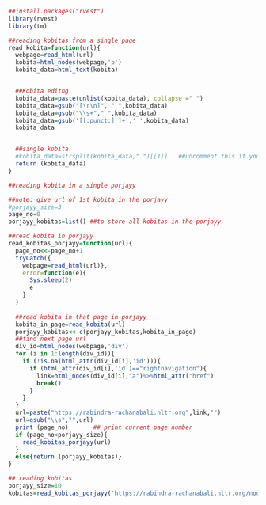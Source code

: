 ```{r}
##install.packages("rvest")
library(rvest)
library(tm)
```


```{r}
##reading kobitas from a single page
read_kobita=function(url){
  webpage=read_html(url)
  kobita=html_nodes(webpage,'p')
  kobita_data=html_text(kobita)


  ##Kobita editng
  kobita_data=paste(unlist(kobita_data), collapse =" ")
  kobita_data=gsub("[\r\n]", " ",kobita_data)
  kobita_data=gsub("\\s+"," ",kobita_data)
  kobita_data=gsub('[[:punct:] ]+',' ',kobita_data)
  kobita_data


  ##single kobita
  #kobita_data=strsplit(kobita_data," ")[[1]]   ##uncomment this if you want each kobita as a list of words.
  return (kobita_data)
}
```


```{r}
##reading kobita in a single porjayy

##note: give url of 1st kobita in the porjayy
#porjayy_size=3
page_no=0
porjayy_kobitas=list() ##to store all kobitas in the porjayy

##read kobita in porjayy
read_kobitas_porjayy=function(url){
  page_no<<-page_no+1
  tryCatch({
    webpage=read_html(url)},
    error=function(e){
      Sys.sleep(2)
      e
    }
  )
  
  ##read kobita in that page in porjayy
  kobita_in_page=read_kobita(url)
  porjayy_kobitas<<-c(porjayy_kobitas,kobita_in_page)
  ##find next page url
  div_id=html_nodes(webpage,'div')
  for (i in 1:length(div_id)){
    if (!is.na(html_attr(div_id[i],'id'))){
      if (html_attr(div_id[i],'id')=="rightnavigation"){
        link=html_nodes(div_id[i],"a")%>%html_attr("href")
        break()
      }
    }
  }
  url=paste("https://rabindra-rachanabali.nltr.org",link,"")
  url=gsub("\\s","",url)
  print (page_no)       ## print current page number
  if (page_no<porjayy_size){
    read_kobitas_porjayy(url)
  }
  else{return (porjayy_kobitas)}
}
```


```{r}
## reading kobitas
porjayy_size=10
kobitas=read_kobitas_porjayy('https://rabindra-rachanabali.nltr.org/node/3648')
```

